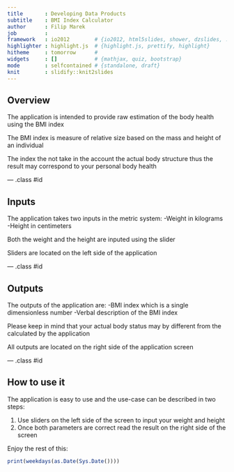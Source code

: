 ```yaml
---
title       : Developing Data Products
subtitle    : BMI Index Calculator
author      : Filip Marek
job         : 
framework   : io2012        # {io2012, html5slides, shower, dzslides, ...}
highlighter : highlight.js  # {highlight.js, prettify, highlight}
hitheme     : tomorrow      # 
widgets     : []            # {mathjax, quiz, bootstrap}
mode        : selfcontained # {standalone, draft}
knit        : slidify::knit2slides
---
```


## Overview

The application is intended to provide raw estimation of the body health using the BMI index

The BMI index is measure of relative size based on the mass and height of an individual

The index the not take in the account the actual body structure thus the result may correspond to your personal body health


--- .class #id 

## Inputs
The application takes two inputs in the metric system:
-Weight in kilograms
-Height in centimeters

Both the weight and the height are inputed using the slider

Sliders are located on the left side of the application


--- .class #id 

## Outputs
The outputs of the application are:
-BMI index which is a single dimensionless number
-Verbal description of the BMI index

Please keep in mind that your actual body status may by different from the calculated by the application

All outputs are located on the right side of the application screen

--- .class #id 

## How to use it
The application is easy to use and the use-case can be described in two steps:

1. Use sliders on the left side of the screen to input your weight and height
2. Once both parameters are correct read the result on the right side of the screen

Enjoy the rest of this:
```r
print(weekdays(as.Date(Sys.Date())))
```